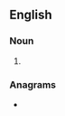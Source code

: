 {{also|Caliphs}}
==English==

===Noun===
{{head|en|noun plural form}}

# {{plural of|caliph|lang=en}}

===Anagrams===
* {{anagrams|en|chaplis}}